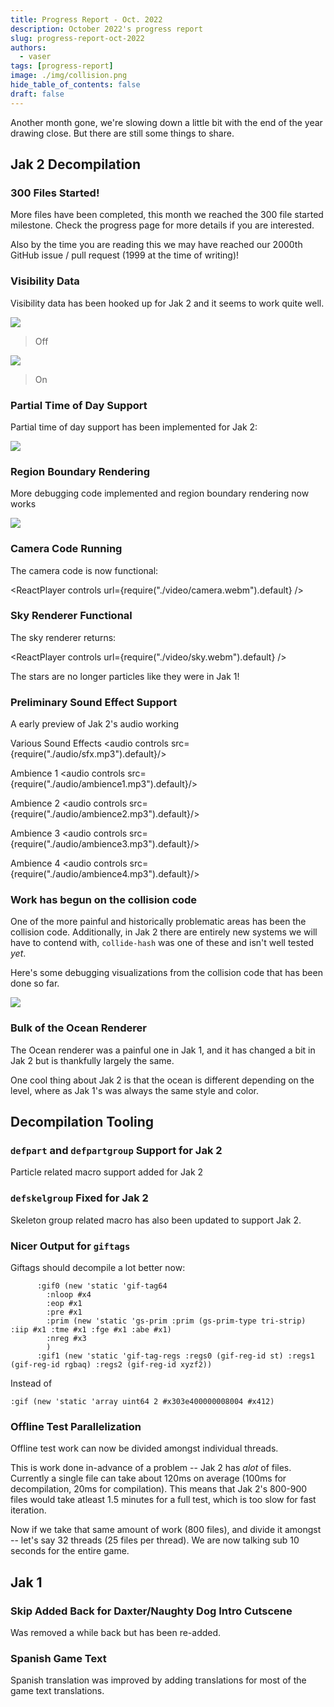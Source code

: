 ```yaml
---
title: Progress Report - Oct. 2022
description: October 2022's progress report
slug: progress-report-oct-2022
authors:
  - vaser
tags: [progress-report]
image: ./img/collision.png
hide_table_of_contents: false
draft: false
---
```


Another month gone, we're slowing down a little bit with the end of the year drawing close.  But there are still some things to share.

<!--truncate-->

## Jak 2 Decompilation

### 300 Files Started!

More files have been completed, this month we reached the 300 file started milestone.  Check the progress page for more details if you are interested.

Also by the time you are reading this we may have reached our 2000th GitHub issue / pull request (1999 at the time of writing)!

### Visibility Data <PRLink href="https://github.com/open-goal/jak-project/pull/1938"/>

Visibility data has been hooked up for Jak 2 and it seems to work quite well.

![](./img/vis-off.png)
> Off

![](./img/vis-on.png)
> On

### Partial Time of Day Support <PRLink href="https://github.com/open-goal/jak-project/pull/1943"/>

Partial time of day support has been implemented for Jak 2:

![](./img/tod.gif)

### Region Boundary Rendering <PRLink href="https://github.com/open-goal/jak-project/pull/1944"/>

More debugging code implemented and region boundary rendering now works

![](./img/debug.png)

### Camera Code Running <PRLink href="https://github.com/open-goal/jak-project/pull/1945"/>

The camera code is now functional:

<ReactPlayer controls url={require("./video/camera.webm").default} />

### Sky Renderer Functional <PRLink href="https://github.com/open-goal/jak-project/pull/1972"/>

The sky renderer returns:

<ReactPlayer controls url={require("./video/sky.webm").default} />

The stars are no longer particles like they were in Jak 1!

### Preliminary Sound Effect Support <PRLink href="https://github.com/open-goal/jak-project/pull/1991"/>

A early preview of Jak 2's audio working

Various Sound Effects
<audio controls src={require("./audio/sfx.mp3").default}/>

Ambience 1
<audio controls src={require("./audio/ambience1.mp3").default}/>

Ambience 2
<audio controls src={require("./audio/ambience2.mp3").default}/>

Ambience 3
<audio controls src={require("./audio/ambience3.mp3").default}/>

Ambience 4
<audio controls src={require("./audio/ambience4.mp3").default}/>

### Work has begun on the collision code <PRLink href="https://github.com/open-goal/jak-project/pull/1998"/>

One of the more painful and historically problematic areas has been the collision code.  Additionally, in Jak 2 there are entirely new systems we will have to contend with, `collide-hash` was one of these and isn't well tested _yet_.

Here's some debugging visualizations from the collision code that has been done so far.

![](./img/collision.png)

### Bulk of the Ocean Renderer <PRLink href="https://github.com/open-goal/jak-project/pull/1994"/>

The Ocean renderer was a painful one in Jak 1, and it has changed a bit in Jak 2 but is thankfully largely the same.

One cool thing about Jak 2 is that the ocean is different depending on the level, where as Jak 1's was always the same style and color.

## Decompilation Tooling

### `defpart` and `defpartgroup` Support for Jak 2 <PRLink href="https://github.com/open-goal/jak-project/pull/1947"/>

Particle related macro support added for Jak 2

### `defskelgroup` Fixed for Jak 2 <PRLink href="https://github.com/open-goal/jak-project/pull/1958"/>

Skeleton group related macro has also been updated to support Jak 2.

### Nicer Output for `giftags` <PRLink href="https://github.com/open-goal/jak-project/pull/1970"/>

Giftags should decompile a lot better now:

```opengoal
      :gif0 (new 'static 'gif-tag64
        :nloop #x4
        :eop #x1
        :pre #x1
        :prim (new 'static 'gs-prim :prim (gs-prim-type tri-strip) :iip #x1 :tme #x1 :fge #x1 :abe #x1)
        :nreg #x3
        )
      :gif1 (new 'static 'gif-tag-regs :regs0 (gif-reg-id st) :regs1 (gif-reg-id rgbaq) :regs2 (gif-reg-id xyzf2))
```

Instead of

```opengoal
:gif (new 'static 'array uint64 2 #x303e400000008004 #x412)
```

### Offline Test Parallelization <PRLink href="https://github.com/open-goal/jak-project/pull/1974"/>

Offline test work can now be divided amongst individual threads.

This is work done in-advance of a problem -- Jak 2 has _alot_ of files.  Currently a single file can take about 120ms on average (100ms for decompilation, 20ms for compilation).  This means that Jak 2's 800-900 files would take atleast 1.5 minutes for a full test, which is too slow for fast iteration.

Now if we take that same amount of work (800 files), and divide it amongst -- let's say 32 threads (25 files per thread). We are now talking sub 10 seconds for the entire game.

## Jak 1

### Skip Added Back for Daxter/Naughty Dog Intro Cutscene <PRLink href="https://github.com/open-goal/jak-project/pull/1965"/>

Was removed a while back but has been re-added.

### Spanish Game Text <PRLink href="https://github.com/open-goal/jak-project/pull/1980"/>

Spanish translation was improved by adding translations for most of the game text translations.
